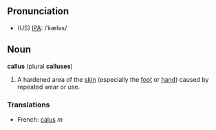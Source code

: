 ==Pronunciation==

* (US) [[IPA]]: /ˈkæləs/

==Noun==

'''callus''' (plural '''calluses''')

# A hardened area of the [[skin]] (especially the [[foot]] or [[hand]]) caused by repeated wear or use.

===Translations===
*French: [[calus]] ''m''